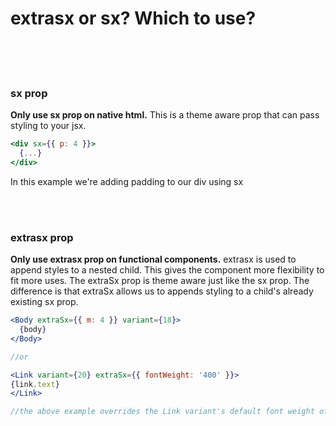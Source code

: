 
<Meta title="Style Guide/Using extrasx & sx" />

<h1>extrasx or sx? Which to use?</h1>
<br/>
<br/>
<br/>

<h3>sx prop</h3>

<p>
 <b>Only use sx prop on native html.</b> This is a theme aware prop that can pass styling to your jsx.

</p>

```jsx
<div sx={{ p: 4 }}>
  {...}
</div>
```
<p>
 In this example we're adding padding to our div using sx
</p>


<br/>
<br/>
<h3>extrasx prop</h3>

<p>
 <b>Only use extrasx prop on functional components.</b> extrasx is used to
  append styles to a nested child. This gives the component more flexibility to
  fit more uses. The extraSx prop is theme aware just like the sx prop. The difference is that extraSx allows us to appends styling to a child's already existing sx prop.

</p>

```jsx
<Body extraSx={{ m: 4 }} variant={18}>
  {body}
</Body>

//or

<Link variant={20} extraSx={{ fontWeight: '400' }}>
{link.text}
</Link>

//the above example overrides the Link variant's default font weight of 700 with 400
```
